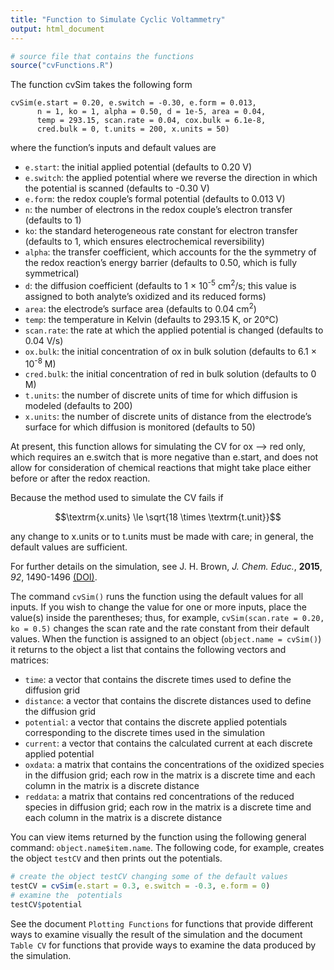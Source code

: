 ```yaml
---
title: "Function to Simulate Cyclic Voltammetry"
output: html_document
---
```


```r
# source file that contains the functions
source("cvFunctions.R")
```

The function cvSim takes the following form
```
cvSim(e.start = 0.20, e.switch = -0.30, e.form = 0.013, 
      n = 1, ko = 1, alpha = 0.50, d = 1e-5, area = 0.04, 
      temp = 293.15, scan.rate = 0.04, cox.bulk = 6.1e-8, 
      cred.bulk = 0, t.units = 200, x.units = 50)
```

where the function's inputs and default values are

* `e.start`: the initial applied potential (defaults to 0.20 V)
* `e.switch`: the applied potential where we reverse the direction in which the potential is scanned (defaults to -0.30 V)
* `e.form`: the redox couple's formal potential (defaults to 0.013 V)
* `n`: the number of electrons in the redox couple's electron transfer (defaults to 1)
* `ko`: the standard heterogeneous rate constant for electron transfer (defaults to 1, which ensures electrochemical reversibility)
* `alpha`: the transfer coefficient, which accounts for the the symmetry of the redox reaction's energy barrier (defaults to 0.50, which is fully symmetrical)
* `d`: the diffusion coefficient (defaults to 1 $\times$ 10^-5^ cm^2^/s; this value is assigned to both analyte's oxidized and its reduced forms)
* `area`: the electrode's surface area (defaults to 0.04 cm^2^)
* `temp`: the temperature in Kelvin (defaults to 293.15 K, or 20°C)
* `scan.rate`: the rate at which the applied potential is changed (defaults to 0.04 V/s)
* `ox.bulk`: the initial concentration of ox in bulk solution (defaults to 6.1 $\times$ 10^-8^ M)
* `cred.bulk`: the initial concentration of red in bulk solution (defaults to 0 M)
* `t.units`: the number of discrete units of time for which diffusion is modeled (defaults to 200)
* `x.units`: the number of discrete units of distance from the electrode's surface for which diffusion is monitored (defaults to 50)

At present, this function allows for simulating the CV for ox --> red only, which requires an e.switch that is more negative than e.start, and does not allow for consideration of chemical reactions that might take place either before or after the redox reaction. 

Because the method used to simulate the CV fails if 

$$\textrm{x.units} \le \sqrt{18 \times \textrm{t.unit}}$$

any change to x.units or to t.units must be made with care; in general, the default values are sufficient.

For further details on the simulation, see J. H. Brown, *J. Chem. Educ.*, **2015**, *92*, 1490-1496 [(DOI)](http://pubs.acs.org/doi/10.1021/acs.jchemed.5b00225). 

The command `cvSim()` runs the function using the default values for all inputs. If you wish to change the value for one or more inputs, place the value(s) inside the parentheses; thus, for example, `cvSim(scan.rate = 0.20, ko = 0.5)` changes the scan rate and the rate constant from their default values. When the function is assigned to an object (`object.name = cvSim()`) it returns to the object a list that contains the following vectors and matrices:

* `time`: a vector that contains the discrete times used to define the diffusion grid
* `distance`: a vector that contains the discrete distances used to define the diffusion grid
* `potential`: a vector that contains the discrete applied potentials corresponding to the discrete times used in the simulation
* `current`: a vector that contains the calculated current at each discrete applied potential
* `oxdata`: a matrix that contains the concentrations of the oxidized species in the diffusion grid; each row in the matrix is a discrete time and each column in the matrix is a discrete distance 
* `reddata`: a matrix that contains red concentrations of the reduced species in diffusion grid; each row in the matrix is a discrete time and each column in the matrix is a discrete distance

You can view items returned by the function using the following general command: `object.name$item.name`. The following code, for example, creates the object `testCV` and then prints out the potentials.

```r
# create the object testCV changing some of the default values
testCV = cvSim(e.start = 0.3, e.switch = -0.3, e.form = 0)
# examine the  potentials
testCV$potential
```

See the document `Plotting Functions` for functions that provide different ways to examine visually the result of the simulation and the document `Table CV` for functions that provide ways to examine the data produced by the simulation.

